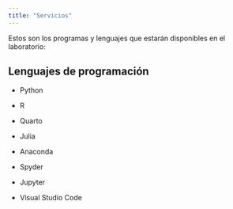 ```yaml
---
title: "Servicios"
---
```


Estos son los programas y lenguajes que estarán disponibles en el laboratorio:

## Lenguajes de programación
- Python

- R 

- Quarto

- Julia

- Anaconda

- Spyder

- Jupyter

- Visual Studio Code